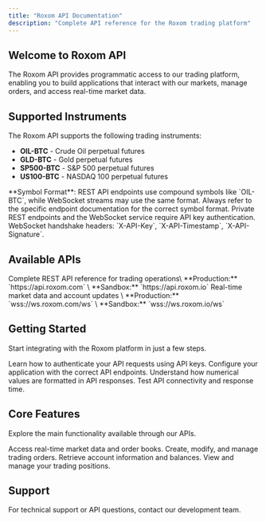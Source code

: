 ```yaml
---
title: "Roxom API Documentation"
description: "Complete API reference for the Roxom trading platform"
---
```


## Welcome to Roxom API

The Roxom API provides programmatic access to our trading platform, enabling you to build applications that interact with our markets, manage orders, and access real-time market data.

## Supported Instruments

The Roxom API supports the following trading instruments:
- **OIL-BTC** - Crude Oil perpetual futures
- **GLD-BTC** - Gold perpetual futures  
- **SP500-BTC** - S&P 500 perpetual futures
- **US100-BTC** - NASDAQ 100 perpetual futures

<Note>
**Symbol Format**: REST API endpoints use compound symbols like `OIL-BTC`, while WebSocket streams may use the same format. Always refer to the specific endpoint documentation for the correct symbol format.
</Note>

<Note>
  Private REST endpoints and the WebSocket service require API key authentication.
  WebSocket handshake headers: `X-API-Key`, `X-API-Timestamp`, `X-API-Signature`.
</Note>

## Available APIs

<Columns cols={2}>
  <Card title="REST API" icon="terminal" href="/reference/api-reference/orders/create">
    Complete REST API reference for trading operations\
    **Production:** `https://api.roxom.com`
    \
    **Sandbox:** `https://api.roxom.io`
  </Card>
  <Card title="WebSocket API" icon="bolt" href="/reference/websockets/overview">
    Real-time market data and account updates
    \
    **Production:** `wss://ws.roxom.com/ws`
    \
    **Sandbox:** `wss://ws.roxom.io/ws`
  </Card>
</Columns>

## Getting Started

Start integrating with the Roxom platform in just a few steps.

<Columns cols={2}>
  <Card title="Authentication" icon="key" href="/reference/authentication">
    Learn how to authenticate your API requests using API keys.
  </Card>
  <Card title="Base URLs" icon="globe" href="/reference/base-urls">
    Configure your application with the correct API endpoints.
  </Card>
  <Card title="Decimal Format" icon="calculator" href="/reference/decimal-format">
    Understand how numerical values are formatted in API responses.
  </Card>
  <Card title="Ping" icon="Bullseye" href="/reference/ping">
    Test API connectivity and response time.
  </Card>
</Columns>

## Core Features

Explore the main functionality available through our APIs.

<Columns cols={2}>
  <Card title="Market Data" icon="chart-line" href="/reference/api-reference/market-data/orderbook">
    Access real-time market data and order books.
  </Card>
  <Card title="Orders" icon="list" href="/reference/api-reference/orders/create">
    Create, modify, and manage trading orders.
  </Card>
  <Card title="Account" icon="user" href="/reference/api-reference/account/balances">
    Retrieve account information and balances.
  </Card>
  <Card title="Positions" icon="briefcase" href="/reference/api-reference/positions/list">
    View and manage your trading positions.
  </Card>
</Columns>

## Support

<Card title="Get Help" icon="question-circle" href="mailto:support@roxom.com">
  For technical support or API questions, contact our development team.
</Card>